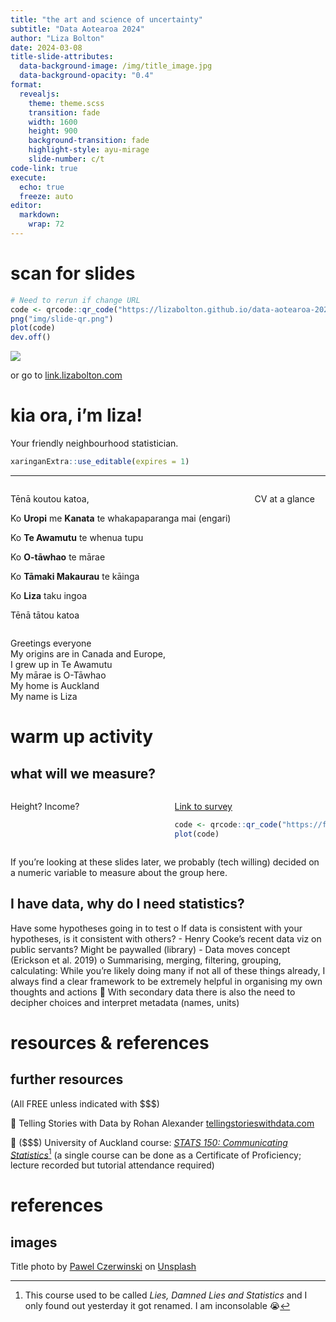 ```yaml
---
title: "the art and science of uncertainty"
subtitle: "Data Aotearoa 2024"
author: "Liza Bolton"
date: 2024-03-08
title-slide-attributes:
  data-background-image: /img/title_image.jpg
  data-background-opacity: "0.4"
format:
  revealjs:
    theme: theme.scss
    transition: fade
    width: 1600
    height: 900
    background-transition: fade
    highlight-style: ayu-mirage
    slide-number: c/t
code-link: true
execute:
  echo: true
  freeze: auto
editor: 
  markdown: 
    wrap: 72
---
```


# scan for slides

```r
# Need to rerun if change URL
code <- qrcode::qr_code("https://lizabolton.github.io/data-aotearoa-2024/")
png("img/slide-qr.png")
plot(code)
dev.off()
```

![](img/slide-qr.png){fig-align="center"}

or go to [link.lizabolton.com](link.lizabolton.com)

# kia ora, i'm liza!

Your friendly neighbourhood statistician.

```r
xaringanExtra::use_editable(expires = 1)
```

------------------------------------------------------------------------

::: columns
::: column
Tēnā koutou katoa,\

Ko **Uropi** me **Kanata** te whakapaparanga mai (engari)\

Ko **Te Awamutu** te whenua tupu\

Ko **O-tāwhao** te mārae\

Ko **Tāmaki Makaurau** te kāinga\

Ko **Liza** taku ingoa\

Tēnā tātou katoa
:::

::: {.column .fragment}
CV at a glance
:::
:::

::: notes
Greetings everyone\
My origins are in Canada and Europe,\
I grew up in Te Awamutu\
My mārae is O-Tāwhao\
My home is Auckland\
My name is Liza
:::

# warm up activity

## what will we measure?

::: columns
::: {.can-edit .column width="50%"}
Height? Income?
:::

::: {.column width="50%"}
::: fragment
[Link to survey](https://forms.gle/njWot2YzLKhm9bhWA)

```r
code <- qrcode::qr_code("https://forms.gle/njWot2YzLKhm9bhWA")
plot(code)
```
:::
:::
:::

::: footer
If you're looking at these slides later, we probably (tech willing)
decided on a numeric variable to measure about the group here.
:::

## I have data, why do I need statistics?

Have some hypotheses going in to test o If data is consistent with your
hypotheses, is it consistent with others? - Henry Cooke's recent data
viz on public servants? Might be paywalled (library) - Data moves
concept (Erickson et al. 2019) o Summarising, merging, filtering,
grouping, calculating: While you're likely doing many if not all of
these things already, I always find a clear framework to be extremely
helpful in organising my own thoughts and actions  With secondary data
there is also the need to decipher choices and interpret metadata
(names, units)

# resources & references

## further resources

(All FREE unless indicated with \$\$\$)

📘 Telling Stories with Data by Rohan Alexander
[tellingstorieswithdata.com](https://tellingstorieswithdata.com)

🏫 (\$\$\$) University of Auckland course: [*STATS 150: Communicating
Statistics*](https://courseoutline.auckland.ac.nz/dco/course/STATS/150/1245)[^1]
(a single course can be done as a Certificate of Proficiency; lecture
recorded but tutorial attendance required)

[^1]: This course used to be called *Lies, Damned Lies and Statistics*
    and I only found out yesterday it got renamed. I am inconsolable 😭

# references

## images

Title photo by
<a href="https://unsplash.com/@pawel_czerwinski?utm_content=creditCopyText&utm_medium=referral&utm_source=unsplash">Pawel
Czerwinski</a> on
<a href="https://unsplash.com/photos/blue-and-black-floral-textile-sdx3SVUNjQI?utm_content=creditCopyText&utm_medium=referral&utm_source=unsplash">Unsplash</a>
